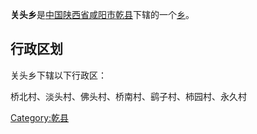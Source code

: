 {{中国乡级行政区
|行政区全称 = 关头乡
|景观照片文件名 = 
|景观照片描述 = 
|汉语拼音 =
|其他语言 = 
|其他语言名称 = 
|位置图文件名 = 
|位置图描述 = 
|自定义图片=
|上级行政区 = [[陕西省|陕西省]][[咸阳市|咸阳市]][[乾县|乾县]]
|行政区类别 = [[乡级行政区|乡]]
|行政区划代码 = 
|行政区划 = 
|村委会 = 
|居委会 = 
|建置时间 = 
|领导职位 = 
|领导名称 = 
|政府驻地 = 
|毗邻 = 
|地理坐标 = 
|总面积 = 
|总人口 = 
|户籍人口 = 
|户籍人口年份 = 
|常住人口 = 
|常住人口年份 = 
|人口密度 = 
|GDP = 
|邮政编码 = 
|电话区号 = 
|官方网站 = 
|网站名称 = 
}}
'''关头乡'''是[[中华人民共和国|中国]][[陕西省|陕西省]][[咸阳市|咸阳市]][[乾县|乾县]]下辖的一个[[乡级行政区|乡]]。

== 行政区划 ==
关头乡下辖以下行政区：

桥北村、淡头村、佛头村、桥南村、鹞子村、柿园村、永久村

{{陕西小作品}}
{{乾县行政区划}}

[[Category:乾县|Category:乾县]]